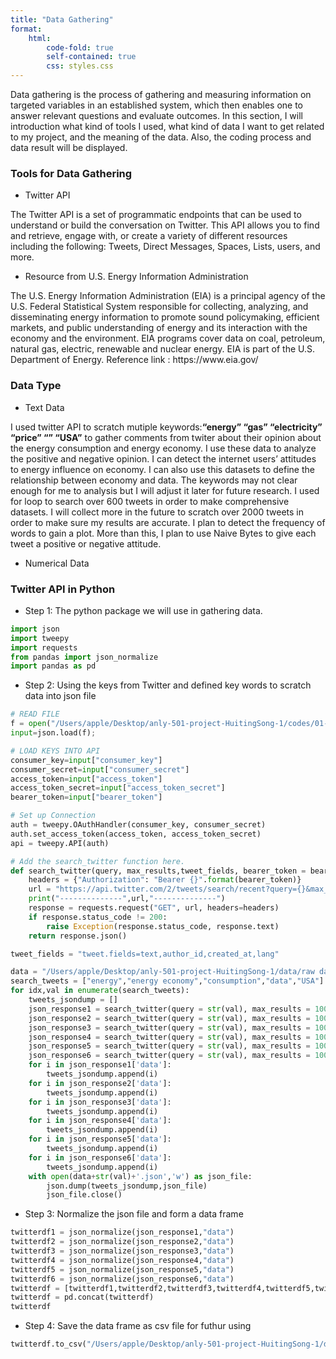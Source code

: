 ```yaml
---
title: "Data Gathering"
format: 
    html: 
        code-fold: true
        self-contained: true
        css: styles.css
---
```


Data gathering is the process of gathering and measuring information on targeted variables in an established system, which then enables one to answer relevant questions and evaluate outcomes. In this section, I will introduction what kind of tools I used, what kind of data I want to get related to my project, and the meaning of the data. Also, the coding process and data result will be displayed. 

### Tools for Data Gathering
 - Twitter API 

 The Twitter API is a set of programmatic endpoints that can be used to understand or build the conversation on Twitter. This API allows you to find and retrieve, engage with, or create a variety of different resources including the following: Tweets, Direct Messages, Spaces, Lists, users, and more. 

 - Resource from U.S. Energy Information Administration <br>

 The U.S. Energy Information Administration (EIA) is a principal agency of the U.S. Federal Statistical System responsible for collecting, analyzing, and disseminating energy information to promote sound policymaking, efficient markets, and public understanding of energy and its interaction with the economy and the environment. EIA programs cover data on coal, petroleum, natural gas, electric, renewable and nuclear energy. EIA is part of the U.S. Department of Energy. 
 Reference link : https://www.eia.gov/


### Data Type
 - Text Data <br>

I used twitter API to scratch mutiple keywords:**"energy" "gas" "electricity" "price" "" "USA"** to gather comments from twiter about their opinion about the energy consumption and energy economy. I use these data to analyze the positive and negative opinion. I can detect the internet users' attitudes to energy influence on economy. I can also use this datasets to define the relationship between economy and data. The keywords may not clear enough for me to analysis but I will adjust it later for future research. I used for loop to search over 600 tweets in order to make comprehensive datasets. I will collect more in the future to scratch over 2000 tweets in order to make sure my results are accurate. I plan to detect the frequency of words to gain a plot. More than this, I plan to use Naive Bytes to give each tweet a positive or negative attitude.

 - Numerical Data

### Twitter API in Python
- Step 1: The python package we will use in gathering data.
```python
import json 
import tweepy
import requests
from pandas import json_normalize 
import pandas as pd
```

- Step 2: Using the keys from Twitter and defined key words to scratch data into json file
```python
# READ FILE
f = open("/Users/apple/Desktop/anly-501-project-HuitingSong-1/codes/01-data-gathering/api-keys.json")
input=json.load(f); 

# LOAD KEYS INTO API
consumer_key=input["consumer_key"]    
consumer_secret=input["consumer_secret"]    
access_token=input["access_token"]    
access_token_secret=input["access_token_secret"]    
bearer_token=input["bearer_token"]

# Set up Connection
auth = tweepy.OAuthHandler(consumer_key, consumer_secret)
auth.set_access_token(access_token, access_token_secret)
api = tweepy.API(auth)

# Add the search_twitter function here.
def search_twitter(query, max_results,tweet_fields, bearer_token = bearer_token):
    headers = {"Authorization": "Bearer {}".format(bearer_token)}
    url = "https://api.twitter.com/2/tweets/search/recent?query={}&max_results={}&{}".format(query, max_results,tweet_fields)
    print("--------------",url,"--------------")
    response = requests.request("GET", url, headers=headers)
    if response.status_code != 200:
        raise Exception(response.status_code, response.text)
    return response.json()

tweet_fields = "tweet.fields=text,author_id,created_at,lang"

data = "/Users/apple/Desktop/anly-501-project-HuitingSong-1/data/raw data/"
search_tweets = ["energy","energy economy","consumption","data","USA"]
for idx,val in enumerate(search_tweets):
    tweets_jsondump = []
    json_response1 = search_twitter(query = str(val), max_results = 100, tweet_fields = tweet_fields, bearer_token=bearer_token)
    json_response2 = search_twitter(query = str(val), max_results = 100, tweet_fields = tweet_fields, bearer_token=bearer_token)
    json_response3 = search_twitter(query = str(val), max_results = 100, tweet_fields = tweet_fields, bearer_token=bearer_token)
    json_response4 = search_twitter(query = str(val), max_results = 100, tweet_fields = tweet_fields, bearer_token=bearer_token)
    json_response5 = search_twitter(query = str(val), max_results = 100, tweet_fields = tweet_fields, bearer_token=bearer_token)
    json_response6 = search_twitter(query = str(val), max_results = 100, tweet_fields = tweet_fields, bearer_token=bearer_token)
    for i in json_response1['data']:
        tweets_jsondump.append(i)
    for i in json_response2['data']:
        tweets_jsondump.append(i)
    for i in json_response3['data']:
        tweets_jsondump.append(i)
    for i in json_response4['data']:
        tweets_jsondump.append(i)
    for i in json_response5['data']:
        tweets_jsondump.append(i)
    for i in json_response6['data']:
        tweets_jsondump.append(i)
    with open(data+str(val)+'.json','w') as json_file:
        json.dump(tweets_jsondump,json_file)
        json_file.close()
```

- Step 3: Normalize the json file and form a data frame 
```python
twitterdf1 = json_normalize(json_response1,"data")
twitterdf2 = json_normalize(json_response2,"data")
twitterdf3 = json_normalize(json_response3,"data")
twitterdf4 = json_normalize(json_response4,"data")
twitterdf5 = json_normalize(json_response5,"data")
twitterdf6 = json_normalize(json_response6,"data")
twitterdf = [twitterdf1,twitterdf2,twitterdf3,twitterdf4,twitterdf5,twitterdf6]
twitterdf = pd.concat(twitterdf)
twitterdf
```

- Step 4: Save the data frame as csv file for futhur using
```python
twitterdf.to_csv("/Users/apple/Desktop/anly-501-project-HuitingSong-1/data/raw data/twitterpython.csv")
```

